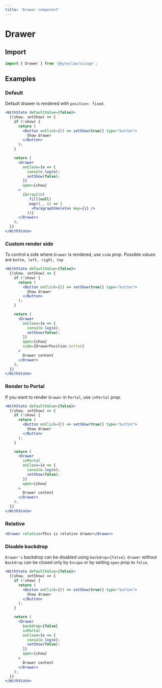 ```yaml
---
title: 'Drawer component'
---
```


# Drawer

## Import

```js transpile=false
import { Drawer } from '@byteclaw/visage';
```

## Examples

### Default

Default drawer is rendered with `position: fixed`.

```jsx live=true
<WithState defaultValue={false}>
  {(show, setShow) => {
    if (!show) {
      return (
        <Button onClick={() => setShow(true)} type="button">
          Show drawer
        </Button>
      );
    }

    return (
      <Drawer
        onClose={e => {
          console.log(e);
          setShow(false);
        }}
        open={show}
      >
        {Array(20)
          .fill(null)
          .map((_, i) => (
            <ParagraphSkeleton key={i} />
          ))}
      </Drawer>
    );
  }}
</WithState>
```

### Custom render side

To control a side where `Drawer` is rendered, use `side` prop. Possible values are `bottm, left, right, top`

```jsx live=true
<WithState defaultValue={false}>
  {(show, setShow) => {
    if (!show) {
      return (
        <Button onClick={() => setShow(true)} type="button">
          Show drawer
        </Button>
      );
    }

    return (
      <Drawer
        onClose={e => {
          console.log(e);
          setShow(false);
        }}
        open={show}
        side={DrawerPosition.bottom}
      >
        Drawer content
      </Drawer>
    );
  }}
</WithState>
```

### Render to Portal

If you want to render `Drawer` in `Portal`, use `inPortal` prop.

```jsx live=true
<WithState defaultValue={false}>
  {(show, setShow) => {
    if (!show) {
      return (
        <Button onClick={() => setShow(true)} type="button">
          Show drawer
        </Button>
      );
    }

    return (
      <Drawer
        inPortal
        onClose={e => {
          console.log(e);
          setShow(false);
        }}
        open={show}
      >
        Drawer content
      </Drawer>
    );
  }}
</WithState>
```

### Relative

```jsx live=true
<Drawer relative>This is relative drawer</Drawer>
```

### Disable backdrop

`Drawer's` backdrop can be disabled using `backdrop={false}`. `Drawer` without `Backdrop` can be closed only by `Escape` or by setting `open` prop to `false`.

```jsx live=true
<WithState defaultValue={false}>
  {(show, setShow) => {
    if (!show) {
      return (
        <Button onClick={() => setShow(true)} type="button">
          Show drawer
        </Button>
      );
    }

    return (
      <Drawer
        backdrop={false}
        inPortal
        onClose={e => {
          console.log(e);
          setShow(false);
        }}
        open={show}
      >
        Drawer content
      </Drawer>
    );
  }}
</WithState>
```
